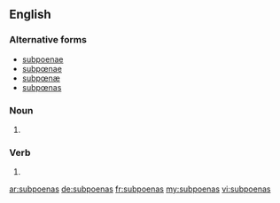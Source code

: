 ==English==

===Alternative forms===
* [[subpoenae]]
* [[subpœnae]]
* [[subpœnæ]]
* [[subpœnas]]

===Noun===
{{head|en|noun}}

# {{plural of|subpoena}}

===Verb===
{{head|en|verb form}}

# {{third-person singular of|subpoena}}

[[ar:subpoenas]]
[[de:subpoenas]]
[[fr:subpoenas]]
[[my:subpoenas]]
[[vi:subpoenas]]
